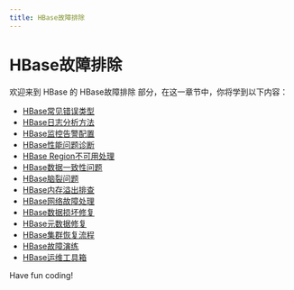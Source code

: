 ```yaml
---
title: HBase故障排除
---
```


# HBase故障排除

欢迎来到 HBase 的 HBase故障排除 部分，在这一章节中，你将学到以下内容：

- [HBase常见错误类型](./0-common-error-types-of-hbase.mdx)
- [HBase日志分析方法](./1-hbase-log-analysis-method.mdx)
- [HBase监控告警配置](./2-hbase-monitoring-alarm-configuration.mdx)
- [HBase性能问题诊断](./3-hbase-performance-problem-diagnosis.mdx)
- [HBase Region不可用处理](./4-hbase-region-unavailable-processing.mdx)
- [HBase数据一致性问题](./5-hbase-data-consistency-issues.mdx)
- [HBase脑裂问题](./6-hbase-split-brain-problem.mdx)
- [HBase内存溢出排查](./7-hbase-memory-overflow-troubleshooting.mdx)
- [HBase网络故障处理](./8-hbase-network-fault-handling.mdx)
- [HBase数据损坏修复](./9-hbase-data-corruption-repair.mdx)
- [HBase元数据修复](./10-hbase-metadata-repair.mdx)
- [HBase集群恢复流程](./11-hbase-cluster-recovery-process.mdx)
- [HBase故障演练](./12-hbase-fault-drill.mdx)
- [HBase运维工具箱](./13-hbase-operation-and-maintenance-toolbox.mdx)

Have fun coding!